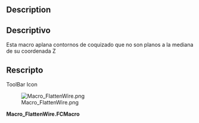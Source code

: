 <languages/>

<div class="mw-translate-fuzzy">
{{Macro/es
|Name=FlattenWire
|Translate=FlattenWire
|Icon=Macro_FlattenWire.png
|Description=Esta macro aplana contornos de croquizado que no son planos a la mediana de su coordenada Z
|Author=Yorik
|Version=1.0
|Date=2011-08-01
|FCVersion=All
|Download=[https://www.freecadweb.org/wiki/images/2/2f/Macro_FlattenWire.png ToolBar Icon]
}}
</div>

<div lang="en" dir="ltr" class="mw-content-ltr">
==Description==
</div>

<div class="mw-translate-fuzzy">
==Descriptivo==
Esta macro aplana contornos de coquizado que no son planos a la mediana de su coordenada Z
</div>

<span id="Script"></span>
==Rescripto==

<div lang="en" dir="ltr" class="mw-content-ltr">
ToolBar Icon
</div>
[[Image:Macro_FlattenWire.png]]

'''Macro_FlattenWire.FCMacro'''

{{MacroCode|code=
import FreeCAD
obj = FreeCAD.ActiveDocument.ActiveObject
z = 0
for p in obj.Points: z += p.z
z = z/len(obj.Points)
newpoints = []
for p in obj.Points: newpoints.append(FreeCAD.Vector(p.x, p.y, z))
obj.Points = newpoints
}}